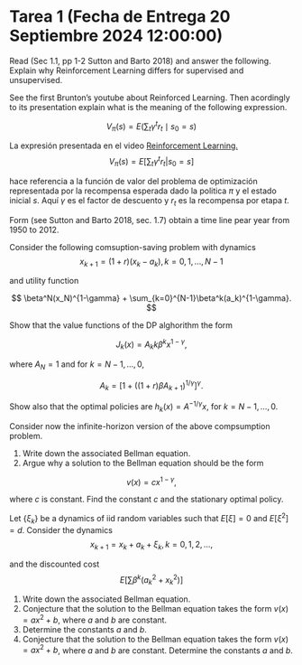 # Tarea 1 (Fecha de Entrega 20 Septiembre 2024 12:00:00)

:::{#exr-1}
Read (Sec 1.1, pp 1-2 Sutton and Barto 2018) and answer the following. Explain why Reinforcement Learning differs for supervised and unsupervised. 
:::


:::{#exr-2}

See the first Brunton's youtube about Reinforced Learning. Then acordingly to its presentation explain what is the meaning of the following expression.

$$
V_\pi(s) = E\left(\sum_t\gamma^tr_t\mid s_0=s\right)
$$
:::


:::{#sol-2}

La expresión presentada en el video [Reinforcement Learning.](https://www.youtube.com/watch?v=0MNVhXEX9to&list=PLMrJAkhIeNNQe1JXNvaFvURxGY4gE9k74)
$$
V_\pi (s) = E\left[\left. \sum_{t}\gamma^t r_t \right| s_0 = s\right]
$$

hace referencia a la función de valor del problema de optimización representada por la recompensa esperada dado la politica $\pi$ y el estado inicial $s$. Aquí $\gamma$ es el factor de descuento y $r_t$ es la recompensa por etapa $t$.

:::


:::{#exr-3}
Form (see Sutton and Barto 2018, sec. 1.7) obtain a time line pear year from 1950 to 2012.
:::


:::{#exr-4}
Consider the following comsuption-saving problem with dynamics
$$
x_{k+1} = (1+r)(x_k-a_k), k = 0,1,\ldots,N-1
$$

and utility function

$$
\beta^N(x_N)^{1-\gamma} + \sum_{k=0}^{N-1}\beta^k(a_k)^{1-\gamma}.
$$

Show that the value functions of the DP alghorithm the form

$$
J_k(x) = A_kk\beta^k x^{1-\gamma},
$$

where $A_N=1$ and for $k=N-1,\ldots,0$,

$$
A_k = \left[1 + \left((1+r)\beta A_{k+1}\right)^{1/\gamma}\right]^\gamma.
$$

Show also that the optimal policies are $h_k(x) = A^{-1/\gamma}x$, for $k = N-1,\ldots,0$.
:::


:::{#exr-5}
Consider now the infinite-horizon version of the above compsumption problem.

1. Write down the associated Bellman equation.
2. Argue why a solution to the Bellman equation should be the form 

$$
v(x) = cx^{1-\gamma},
$$

where $c$ is constant. Find the constant $c$ and the stationary optimal policy. 

:::


:::{#exr-6}
Let $\{\xi_k\}$ be a dynamics of iid random variables such that $E\left[\xi\right] = 0$ and $E\left[\xi^2\right] = d$. Consider the dynamics
$$
x_{k+1} = x_k + a_k + \xi_k, k = 0,1,2,\ldots,
$$

and the discounted cost
$$
E\left[ \sum \beta^k \left(a^2_k + x_k^2\right)\right]
$$

1. Write down the associated Bellman equation.
2. Conjecture that the solution to the Bellman equation takes the form $v(x) = ax^2 + b$, where $a$ and $b$ are constant.
3. Determine the constants $a$ and $b$.
4. Conjecture that the solution to the Bellman equation takes the form $v(x) = ax^2 + b$, where $a$ and $b$ are constant. Determine the constants $a$ and $b$.
:::

